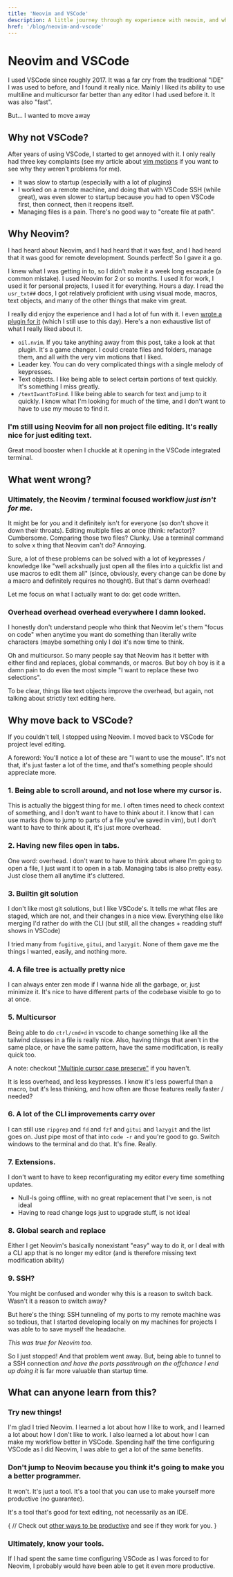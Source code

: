 ```yaml
---
title: 'Neovim and VSCode'
description: A little journey through my experience with neovim, and why I stopped using it.
href: '/blog/neovim-and-vscode'
---
```


# Neovim and VSCode

I used VSCode since roughly 2017.
It was a far cry from the traditional "IDE" I was used to before, and I found it really nice.
Mainly I liked its ability to use multiline and multicursor far better than any editor I had used before it.
It was also "fast".

But... I wanted to move away

## Why not VSCode?

After years of using VSCode, I started to get annoyed with it. I only really had three key complaints (see my article about [vim motions](/blog/why-vim-motions-are-not-as-good-as-you-think) if you want to see why they weren't problems for me).

-   It was slow to startup (especially with a lot of plugins)
-   I worked on a remote machine, and doing that with VSCode SSH (while great), was even slower to startup because you had to open VSCode first, then connect, then it reopens itself.
-   Managing files is a pain. There's no good way to "create file at path".

## Why Neovim?

I had heard about Neovim, and I had heard that it was fast, and I had heard that it was good for remote development. Sounds perfect! So I gave it a go.

I knew what I was getting in to, so I didn't make it a week long escapade (a common mistake). I used Neovim for 2 or so months. I used it for work, I used it for personal projects, I used it for everything. Hours a day. I read the `usr_txt##` docs, I got relatively proficient with using visual mode, macros, text objects, and many of the other things that make vim great.

I really did enjoy the experience and I had a lot of fun with it. I even [wrote a plugin for it](https://github.com/coravacav/onemap.nvim) (which I still use to this day). Here's a non exhaustive list of what I really liked about it.

-   `oil.nvim`. If you take anything away from this post, take a look at that plugin. It's a game changer. I could create files and folders, manage them, and all with the very vim motions that I liked.
-   Leader key. You can do very complicated things with a single melody of keypresses.
-   Text objects. I like being able to select certain portions of text quickly. It's something I miss greatly.
-   `/textIwantToFind`. I like being able to search for text and jump to it quickly. I know what I'm looking for much of the time, and I don't want to have to use my mouse to find it.

### I'm still using Neovim for all non project file editing. It's really nice for just editing text.

Great mood booster when I chuckle at it opening in the VSCode integrated terminal.

## What went wrong?

### Ultimately, the Neovim / terminal focused workflow _just isn't for me_.

It might be for you and it definitely isn't for everyone (so don't shove it down their throats). Editing multiple files at once (think: refactor)? Cumbersome. Comparing those two files? Clunky. Use a terminal command to solve x thing that Neovim can't do? Annoying.

Sure, a lot of these problems can be solved with a lot of keypresses / knowledge like "well ackshually just open all the files into a quickfix list and use macros to edit them all" (since, obviously, every change can be done by a macro and definitely requires no thought). But that's damn overhead!

Let me focus on what I actually want to do: get code written.

### Overhead overhead overhead everywhere I damn looked.

I honestly don't understand people who think that Neovim let's them "focus on code" when anytime you want do something than literally write characters (maybe something only I do) it's now time to think.

Oh and multicursor. So many people say that Neovim has it better with either find and replaces, global commands, or macros. But boy oh boy is it a damn pain to do even the most simple "I want to replace these two selections".

To be clear, things like text objects improve the overhead, but again, not talking about strictly text editing here.

## Why move back to VSCode?

If you couldn't tell, I stopped using Neovim. I moved back to VSCode for project level editing.

A foreword: You'll notice a lot of these are "I want to use the mouse". It's not that, it's just faster a lot of the time, and that's something people should appreciate more.

### 1. Being able to scroll around, and not lose where my cursor is.

This is actually the biggest thing for me.
I often times need to check context of something, and I don't want to have to think about it.
I know that I can use marks (how to jump to parts of a file you've saved in vim), but I don't want to have to think about it, it's just more overhead.

### 2. Having new files open in tabs.

One word: overhead.
I don't want to have to think about where I'm going to open a file, I just want it to open in a tab.
Managing tabs is also pretty easy. Just close them all anytime it's cluttered.

### 3. Builtin git solution

I don't like most git solutions, but I like VSCode's.
It tells me what files are staged, which are not, and their changes in a nice view.
Everything else like merging I'd rather do with the CLI (but still, all the changes + readding stuff shows in VSCode)

I tried many from `fugitive`, `gitui`, and `lazygit`. None of them gave me the things I wanted, easily, and nothing more.

### 4. A file tree is actually pretty nice

I can always enter zen mode if I wanna hide all the garbage, or, just minimize it.
It's nice to have different parts of the codebase visible to go to at once.

### 5. Multicursor

Being able to do `ctrl/cmd+d` in vscode to change something like all the tailwind classes in a file is really nice.
Also, having things that aren't in the same place, or have the same pattern, have the same modification, is really quick too.

A note: checkout ["Multiple cursor case preserve"](https://marketplace.visualstudio.com/items?itemName=Cardinal90.multi-cursor-case-preserve) if you haven't.

It is less overhead, and less keypresses.
I know it's less powerful than a macro, but it's less thinking, and how often are those features really faster / needed?

### 6. A lot of the CLI improvements carry over

I can still use `ripgrep` and `fd` and `fzf` and `gitui` and `lazygit` and the list goes on. Just pipe most of that into `code -r` and you're good to go. Switch windows to the terminal and do that. It's fine. Really.

### 7. Extensions.

I don't want to have to keep reconfigurating my editor every time something updates.

-   Null-ls going offline, with no great replacement that I've seen, is not ideal
-   Having to read change logs just to upgrade stuff, is not ideal

### 8. Global search and replace

Either I get Neovim's basically nonexistant "easy" way to do it, or I deal with a CLI app that is no longer my editor (and is therefore missing text modification ability)

### 9. SSH?

You might be confused and wonder why this is a reason to switch back. Wasn't it a reason to switch away?

But here's the thing: SSH tunneling of my ports to my remote machine was so tedious, that I started developing locally on my machines for projects I was able to to save myself the headache.

_This was true for Neovim too._

So I just stopped! And that problem went away. But, being able to tunnel to a SSH connection _and have the ports passthrough on the offchance I end up doing it_ is far more valuable than startup time.

## What can anyone learn from this?

### Try new things!

I'm glad I tried Neovim. I learned a lot about how I like to work, and I learned a lot about how I don't like to work. I also learned a lot about how I can make my workflow better in VSCode. Spending half the time configuring VSCode as I did Neovim, I was able to get a lot of the same benefits.

### Don't jump to Neovim because you think it's going to make you a better programmer.

It won't. It's just a tool. It's a tool that you can use to make yourself more productive (no guarantee).

It's a tool that's good for text editing, not necessarily as an IDE.

{
// Check out [other ways to be productive](/blog/ways-to-be-productive) and see if they work for you.
}

### Ultimately, know your tools.

If I had spent the same time configuring VSCode as I was forced to for Neovim, I probably would have been able to get it even more productive.
